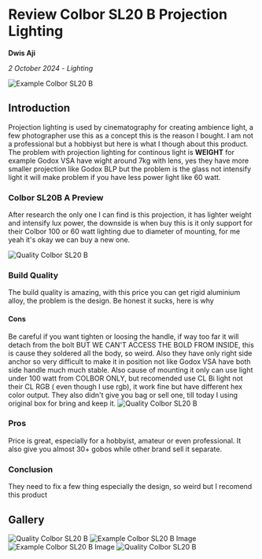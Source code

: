 # Review Colbor SL20 B Projection Lighting
 
**Dwis Aji**

*2 October 2024* - *Lighting*
 
![Example Colbor SL20 B ](/blog/photo/Artist.png)


## Introduction 

Projection lighting is used by cinematography for creating ambience light, a few photographer use this as a concept this is the reason I bought. I am not a professional but a hobbiyst but here is what I though about this product.
The problem with projection lighting for continous light is **WEIGHT** for example Godox VSA have wight around 7kg with lens, yes they have more smaller projection like Godox BLP but the problem is the glass not intensify light it will make problem if you have less power light like 60 watt.

### Colbor SL20B A Preview

After research the only one I can find is this projection, it has lighter weight and intensify lux power, the downside is when buy this is it only support for their Colbor 100 or 60 watt lighting due to diameter of mounting, for me yeah it's okay we can buy a new one.

![Quality Colbor SL20 B ](/blog/photo/colbor/5.png)
### Build Quality

The build quality is amazing, with this price you can get rigid aluminium alloy, the problem is the design. Be honest it sucks, here is why 

#### Cons
Be careful if you want tighten or loosing the handle, if way too far it will detach from the bolt BUT WE CAN'T ACCESS THE BOLD FROM INSIDE, this is cause they soldered all the body, so weird. Also they have only right side anchor so very difficult to make it in position not like Godox VSA have both side handle much much stable. Also cause of mounting it only can use light under 100 watt from COLBOR ONLY, but recomended use CL Bi light not their CL RGB ( even though I use rgb), it work fine but have different hex color output. They also didn't give you bag or sell one, till today I using original box for bring and keep it.
![Quality Colbor SL20 B ](/blog/photo/colbor/3.png)

### Pros
Price is great, especially for a hobbyist, amateur or even professional. It also give you almost 30+ gobos while other brand sell it separate. 

### Conclusion

They need to fix a few thing especially the design, so weird but I recomend this product
## Gallery
![Quality Colbor SL20 B ](/blog/photo/colbor/7.png)
![Example Colbor SL20 B Image ](/blog/photo/Life.png)
![Example Colbor SL20 B Image ](/blog/photo/Shoe.png)
![Quality Colbor SL20 B ](/blog/photo/colbor/6.png)

